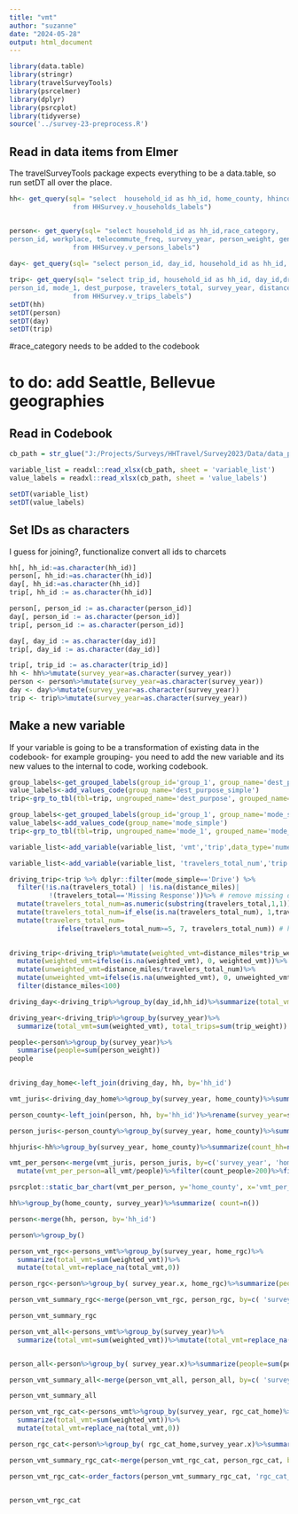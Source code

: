 ```yaml
---
title: "vmt"
author: "suzanne"
date: "2024-05-28"
output: html_document
---
```


```r
library(data.table)
library(stringr)
library(travelSurveyTools)
library(psrcelmer)
library(dplyr)
library(psrcplot)
library(tidyverse)
source('../survey-23-preprocess.R')
```



## Read in data items from Elmer

The travelSurveyTools package expects everything to be a data.table, so run setDT all over the place.


```r
hh<- get_query(sql= "select  household_id as hh_id, home_county, hhincome_broad, survey_year, hh_weight,home_rgcname
                from HHSurvey.v_households_labels")


person<- get_query(sql= "select household_id as hh_id,race_category, 
person_id, workplace, telecommute_freq, survey_year, person_weight, gender, age, industry,office_available, commute_freq, employment
                from HHSurvey.v_persons_labels")
                
day<- get_query(sql= "select person_id, day_id, household_id as hh_id, telework_time, day_weight , survey_year from HHSurvey.v_days_labels")

trip<- get_query(sql= "select trip_id, household_id as hh_id, day_id,driver,
person_id, mode_1, dest_purpose, travelers_total, survey_year, distance_miles,trip_weight 
                from HHSurvey.v_trips_labels")
setDT(hh)
setDT(person)
setDT(day)
setDT(trip)
```
#race_category needs to be added to the codebook

# to do: add Seattle, Bellevue geographies

## Read in Codebook
```r
cb_path = str_glue("J:/Projects/Surveys/HHTravel/Survey2023/Data/data_published/PSRC_Codebook_2023_v1.xlsx")

variable_list = readxl::read_xlsx(cb_path, sheet = 'variable_list')
value_labels = readxl::read_xlsx(cb_path, sheet = 'value_labels')

setDT(variable_list)
setDT(value_labels)
```


## Set IDs as characters
I guess for joining?, functionalize convert all ids to charcets
```r

hh[, hh_id:=as.character(hh_id)]
person[, hh_id:=as.character(hh_id)]
day[, hh_id:=as.character(hh_id)]
trip[, hh_id := as.character(hh_id)]

person[, person_id := as.character(person_id)]
day[, person_id := as.character(person_id)]
trip[, person_id := as.character(person_id)]

day[, day_id := as.character(day_id)]
trip[, day_id := as.character(day_id)]

trip[, trip_id := as.character(trip_id)]
hh <- hh%>%mutate(survey_year=as.character(survey_year))
person <- person%>%mutate(survey_year=as.character(survey_year))
day <- day%>%mutate(survey_year=as.character(survey_year))
trip <- trip%>%mutate(survey_year=as.character(survey_year))
```

## Make a new variable

If your variable is going to be a transformation of existing data in the codebook- for example grouping- you need to add the new variable and its new values to the internal to code, working codebook.


```r
group_labels<-get_grouped_labels(group_id='group_1', group_name='dest_purpose_simple')
value_labels<-add_values_code(group_name='dest_purpose_simple')
trip<-grp_to_tbl(tbl=trip, ungrouped_name='dest_purpose', grouped_name='dest_purpose_simple')
```


```r
group_labels<-get_grouped_labels(group_id='group_1', group_name='mode_simple')
value_labels<-add_values_code(group_name='mode_simple')
trip<-grp_to_tbl(tbl=trip, ungrouped_name='mode_1', grouped_name='mode_simple')
```

```r
variable_list<-add_variable(variable_list, 'vmt','trip',data_type='numeric')
```


```r
variable_list<-add_variable(variable_list, 'travelers_total_num','trip',data_type='numeric')
```



```r

driving_trip<-trip %>% dplyr::filter(mode_simple=='Drive') %>%
  filter(!is.na(travelers_total) | !is.na(distance_miles)| 
          !(travelers_total=='Missing Response'))%>% # remove missing data
  mutate(travelers_total_num=as.numeric(substring(travelers_total,1,1)))%>%
  mutate(travelers_total_num=if_else(is.na(travelers_total_num), 1,travelers_total_num))%>%
  mutate(travelers_total_num=
            ifelse(travelers_total_num>=5, 7, travelers_total_num)) # have to make some assumption for 5+
           


```



```r

driving_trip<-driving_trip%>%mutate(weighted_vmt=distance_miles*trip_weight/travelers_total_num)%>%
  mutate(weighted_vmt=ifelse(is.na(weighted_vmt), 0, weighted_vmt))%>%
  mutate(unweighted_vmt=distance_miles/travelers_total_num)%>%
  mutate(unweighted_vmt=ifelse(is.na(unweighted_vmt), 0, unweighted_vmt))%>%
  filter(distance_miles<100)

```

```r
driving_day<-driving_trip%>%group_by(day_id,hh_id)%>%summarize(total_vmt=sum(weighted_vmt), vmt_est_day=sum(unweighted_vmt))
```




```r

driving_year<-driving_trip%>%group_by(survey_year)%>%
  summarize(total_vmt=sum(weighted_vmt), total_trips=sum(trip_weight))
```

```r
people<-person%>%group_by(survey_year)%>%
  summarise(people=sum(person_weight))
people
  
```




```r
driving_day_home<-left_join(driving_day, hh, by='hh_id')
```


```r
vmt_juris<-driving_day_home%>%group_by(survey_year, home_county)%>%summarize(all_vmt=sum(total_vmt))
```

```r
person_county<-left_join(person, hh, by='hh_id')%>%rename(survey_year=survey_year.x)
```

```r
person_juris<-person_county%>%group_by(survey_year, home_county)%>%summarize(people=sum(person_weight),count_people=n())
```

```r
hhjuris<-hh%>%group_by(survey_year, home_county)%>%summarize(count_hh=n())
```


```r
vmt_per_person<-merge(vmt_juris, person_juris, by=c('survey_year', 'home_county'))%>%
  mutate(vmt_per_person=all_vmt/people)%>%filter(count_people>200)%>%filter(survey_year=='2023')

```

```r
psrcplot::static_bar_chart(vmt_per_person, y='home_county', x='vmt_per_person', fill='survey_year')
```

                    


```r
hh%>%group_by(home_county, survey_year)%>%summarize( count=n())
```


```r
person<-merge(hh, person, by='hh_id')
```


```r
person%>%group_by()
```




```r

person_vmt_rgc<-persons_vmt%>%group_by(survey_year, home_rgc)%>%
  summarize(total_vmt=sum(weighted_vmt))%>%
  mutate(total_vmt=replace_na(total_vmt,0))

person_rgc<-person%>%group_by( survey_year.x, home_rgc)%>%summarize(people=sum(person_weight))%>%rename(survey_year=survey_year.x)

person_vmt_summary_rgc<-merge(person_vmt_rgc, person_rgc, by=c( 'survey_year', 'home_rgc'))%>%mutate(vmt_per_person=total_vmt/people)

person_vmt_summary_rgc


```


```r

person_vmt_all<-persons_vmt%>%group_by(survey_year)%>%
  summarize(total_vmt=sum(weighted_vmt))%>%mutate(total_vmt=replace_na(total_vmt,0))


person_all<-person%>%group_by( survey_year.x)%>%summarize(people=sum(person_weight))%>%rename(survey_year=survey_year.x)

person_vmt_summary_all<-merge(person_vmt_all, person_all, by=c( 'survey_year'))%>%mutate(vmt_per_person=total_vmt/people)

person_vmt_summary_all
```


```r
person_vmt_rgc_cat<-persons_vmt%>%group_by(survey_year, rgc_cat_home)%>%
  summarize(total_vmt=sum(weighted_vmt))%>%
  mutate(total_vmt=replace_na(total_vmt,0))

person_rgc_cat<-person%>%group_by( rgc_cat_home,survey_year.x)%>%summarize(people=sum(person_weight))%>%rename(survey_year=survey_year.x)

person_vmt_summary_rgc_cat<-merge(person_vmt_rgc_cat, person_rgc_cat, by=c('rgc_cat_home', 'survey_year'))%>%mutate(vmt_per_person=total_vmt/people)

person_vmt_rgc_cat<-order_factors(person_vmt_summary_rgc_cat, 'rgc_cat_home', value_labels)%>%filter(rgc_cat_home!='Missing')


person_vmt_rgc_cat
```





